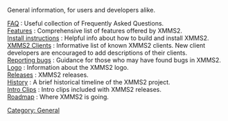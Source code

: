 {{ReleaseStatus}}

General information, for users and developers alike.

; [[FAQ]] : Useful collection of Frequently Asked Questions.
; [[Features]] : Comprehensive list of features offered by XMMS2.
; [[Install instructions]] : Helpful info about how to build and install XMMS2.
; [[XMMS2 Clients]] : Informative list of known XMMS2 clients. New client developers are encouraged to add descriptions of their clients.
; [[Reporting bugs]] : Guidance for those who may have found bugs in XMMS2.
; [[Logo]] : Information about the XMMS2 logo.
; [[:Category:Releases | Releases]] : XMMS2 releases.
; [[History]] : A brief historical timeline of the XMMS2 project.
; [[Intro Clips]] : Intro clips included with XMMS2 releases.
; [[Roadmap]] : Where XMMS2 is going.

[[Category: General]]